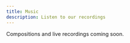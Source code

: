 ```yaml
---
title: Music
description: Listen to our recordings
---
```


Compositions and live recordings coming soon.

<SoundcloudEmbed
  title="Demo Track"
  description="Listen to a sample recording."
  iframe='<iframe width="100%" height="166" scrolling="no" frameborder="no" allow="autoplay" src="https://w.soundcloud.com/player/?url=https%3A//api.soundcloud.com/tracks/12345"></iframe>'
/>
